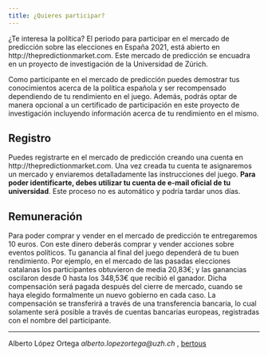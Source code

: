 ```yaml
---
title: ¿Quieres participar?
---
```


¿Te interesa la política? El periodo para participar en el mercado de predicción sobre las elecciones en España 2021, está abierto en http://thepredictionmarket.com. Este mercado de predicción se encuadra en un proyecto de investigación de la Universidad de Zúrich.

Como participante en el mercado de predicción puedes demostrar tus conocimientos acerca de la política española y ser recompensado dependiendo de tu rendimiento en el juego. Además, podrás optar de manera opcional a un certificado de participación en este proyecto de investigación incluyendo información acerca de tu rendimiento en el mismo.

## Registro

Puedes registrarte en el mercado de predicción creando una cuenta en http://thepredictionmarket.com. Una vez creada tu cuenta te asignaremos un mercado y enviaremos detalladamente las instrucciones del juego. __Para poder identificarte, debes utilizar tu cuenta de e-mail oficial de tu universidad__. Este proceso no es automático y podría tardar unos días.

## Remuneración

Para poder comprar y vender en el mercado de predicción te entregaremos 10 euros. Con este dinero deberás comprar y vender acciones sobre eventos políticos. Tu ganancia al final del juego dependerá de tu buen rendimiento. Por ejemplo, en el mercado de las pasadas elecciones catalanas los participantes obtuvieron de media 20,83€; y las ganancias oscilaron desde 0 hasta los 348,53€ que recibió el ganador. Dicha compensación será pagada después del cierre de mercado, cuando se haya elegido formalmente un nuevo gobierno en cada caso. La compensación se transferirá a través de una transferencia bancaria, lo cual solamente será posible a través de cuentas bancarias europeas, registradas con el nombre del participante. 

_________________

Alberto López Ortega _alberto.lopezortega@uzh.ch_ , [bertous](https://twitter.com/bertous)
